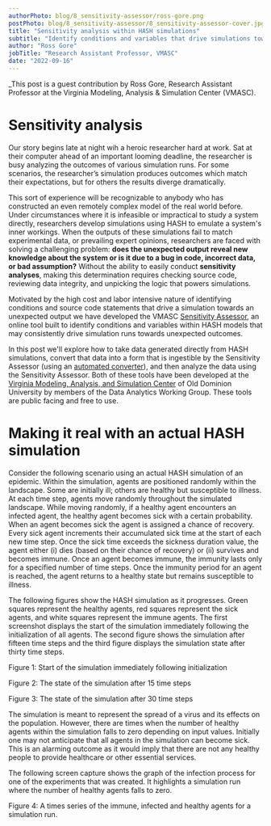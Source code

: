 ```yaml
---
authorPhoto: blog/8_sensitivity-assessor/ross-gore.png
postPhoto: blog/8_sensitivity-assessor/8_sensitivity-assessor-cover.jpg
title: "Sensitivity analysis within HASH simulations"
subtitle: "Identify conditions and variables that drive simulations towards unexpected outcomes"
author: "Ross Gore"
jobTitle: "Research Assistant Professor, VMASC"
date: "2022-09-16"
---
```


_This post is a guest contribution by Ross Gore, Research Assistant Professor at the Virginia Modeling, Analysis & Simulation Center (VMASC).

# Sensitivity analysis

Our story begins late at night wih a heroic researcher hard at work. Sat at their computer ahead of an important looming deadline, the researcher is busy analyzing the outcomes of various simulation runs. For some scenarios, the researcher’s simulation produces outcomes which match their expectations, but for others the results diverge dramatically.

This sort of experience will be recognizable to anybody who has constructed an even remotely complex model of the real world before. Under circumstances where it is infeasible or impractical to study a system directly, researchers develop simulations using HASH to emulate a system's inner workings. When the outputs of these simulations fail to match experimental data, or prevailing expert opinions, researchers are faced with solving a challenging problem: **does the unexpected output reveal new knowledge about the system or is it due to a bug in code, incorrect data, or bad assumption?** Without the ability to easily conduct **sensitivity analyses**, making this determination requires checking source code, reviewing data integrity, and unpicking the logic that powers simulations.

Motivated by the high cost and labor intensive nature of identifying conditions and source code statements that drive a simulation towards an unexpected output we have developed the VMASC [Sensitivity Assessor](https://vmasc.shinyapps.io/SensitivityAssessor/), an online tool built to identify conditions and variables within HASH models that may consistently drive simulation runs towards unexpected outcomes.

In this post we'll explore how to take data generated directly from HASH simulations, convert that data into a form that is ingestible by the Sensitivity Assessor (using an [automated converter](https://vmasc.shinyapps.io/from-hash-to-sa/)), and then analyze the data using the Sensitivity Assessor. Both of these tools have been developed at the [Virginia Modeling, Analysis, and Simulation Center](https://vmasc.org/) of Old Dominion University by members of the Data Analytics Working Group. These tools are public facing and free to use.

# Making it real with an actual HASH simulation

Consider the following scenario using an actual HASH simulation of an epidemic. Within the simulation, agents are positioned randomly within the landscape. Some are initially ill; others are healthy but susceptible to illness. At each time step, agents move randomly throughout the simulated landscape. While moving randomly, if a healthy agent encounters an infected agent, the healthy agent becomes sick with a certain probability. When an agent becomes sick the agent is assigned a chance of recovery.  Every sick agent increments their accumulated sick time at the start of each new time step. Once the sick time exceeds the sickness duration value, the agent either (i) dies (based on their chance of recovery) or (ii) survives and becomes immune. Once an agent becomes immune, the immunity lasts only for a specified number of time steps. Once the immunity period for an agent is reached, the agent returns to a healthy state but remains susceptible to illness.

The following figures show the HASH simulation as it progresses. Green squares represent the healthy agents, red squares represent the sick agents, and white squares represent the immune agents. The first screenshot displays the start of the simulation immediately following the initialization of all agents. The second figure shows the simulation after fifteen time steps and the third figure displays the simulation state after thirty time steps.

<TalkSlide width="766" height="448" src="/blog/8_sensitivity-assessor/figure-1_simulation-init-state.png">

Figure 1: Start of the simulation immediately following initialization

</TalkSlide>

<TalkSlide width="768" height="436" src="/blog/8_sensitivity-assessor/figure-2_simulation-step-15.png">

Figure 2: The state of the simulation after 15 time steps

</TalkSlide>

<TalkSlide width="774" height="464" src="/blog/8_sensitivity-assessor/figure-2_simulation-step-15.png">

Figure 3: The state of the simulation after 30 time steps

</TalkSlide>

The simulation is meant to represent the spread of a virus and its effects on the population. However, there are times when the number of healthy agents within the simulation falls to zero depending on input values. Initially one may not anticipate that all agents in the simulation can become sick. This is an alarming outcome as it would imply that there are not any healthy people to provide healthcare or other essential services.

The following screen capture shows the graph of the infection process for one of the experiments that was created. It highlights a simulation run where the number of healthy agents falls to zero.

<TalkSlide width="958" height="450" src="/blog/8_sensitivity-assessor/figure-2_simulation-step-15.png">

Figure 4: A times series of the immune, infected and healthy agents for a simulation run.

</TalkSlide>
